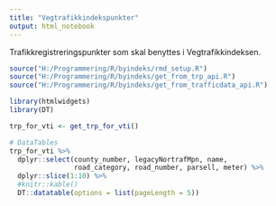 ```yaml
---
title: "Vegtrafikkindekspunkter"
output: html_notebook
---
```


Trafikkregistreringspunkter som skal benyttes i Vegtrafikkindeksen.

```r
source("H:/Programmering/R/byindeks/rmd_setup.R")
source("H:/Programmering/R/byindeks/get_from_trp_api.R")
source("H:/Programmering/R/byindeks/get_from_trafficdata_api.R")

library(htmlwidgets)
library(DT)
```

```r
trp_for_vti <- get_trp_for_vti()
```

```r
# DataTables
trp_for_vti %>% 
  dplyr::select(county_number, legacyNortrafMpn, name,
                road_category, road_number, parsell, meter) %>% 
  dplyr::slice(1:10) %>% 
  #knitr::kable()
  DT::datatable(options = list(pageLength = 5))
```

```r

```


